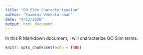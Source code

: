 ```yaml
---
title: "GO Slim Characterization"
author: "Yaamini Venkataraman"
date: "4/13/2020"
output: html_document
---
```


In this R Markdown document, I will characterize GO Slim terms.

```r
knitr::opts_chunk$set(echo = TRUE)
```

